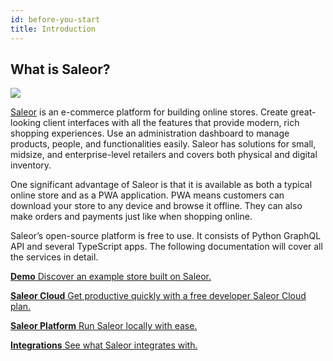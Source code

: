 ```yaml
---
id: before-you-start
title: Introduction
---
```



## What is Saleor?

![](assets/saleor-header.png)

[Saleor](https://saleor.io) is an e-commerce platform for building online stores. Create great-looking client interfaces with all the features that provide modern, rich shopping experiences. Use an administration dashboard to manage products, people, and functionalities easily. Saleor has solutions for small, midsize, and enterprise-level retailers and covers both physical and digital inventory.

One significant advantage of Saleor is that it is available as both a typical online store and as a PWA application. PWA means customers can download your store to any device and browse it offline. They can also make orders and payments just like when shopping online.

Saleor’s open-source platform is free to use. It consists of Python GraphQL API and several TypeScript apps. The following documentation will cover all the services in detail.

<CardGrid>

[**Demo** Discover an example store built on Saleor.](https://demo.saleor.io/channel-pln/en-US/)

[**Saleor Cloud** Get productive quickly with a free developer Saleor Cloud plan.](https://saleor.io/pricing/)

[**Saleor Platform** Run Saleor locally with ease.](https://github.com/saleor/saleor-platform)

[**Integrations** See what Saleor integrates with.](https://saleor.io/integrations/)

</CardGrid>
